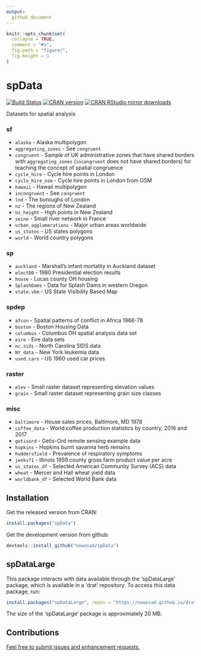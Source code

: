 ```yaml
---
output:
  github_document
---
```

<!-- README.md is generated from README.Rmd. Please edit that file -->

```r
knitr::opts_chunk$set(
  collapse = TRUE,
  comment = "#>",
  fig.path = "figure/",
  fig.height = 1
)
```

# spData 

[![Build Status](https://travis-ci.org/Nowosad/spData.png?branch=master)](https://travis-ci.org/Nowosad/spData)
[![CRAN version](http://www.r-pkg.org/badges/version/spData)](https://cran.r-project.org/package=spData)
[![CRAN RStudio mirror downloads](http://cranlogs.r-pkg.org/badges/spData)](https://cran.r-project.org/package=spData)

Datasets for spatial analysis

### **sf**

- `alaska` - Alaska multipolygon
- `aggregating_zones` - See `congruent`
- `congruent` - Sample of UK administrative zones that have shared borders with `aggregating_zones` (`incongruent` does not have shared borders) for teaching the concept of spatial congruence
- `cycle_hire` - Cycle hire points in London
- `cycle_hire_osm` - Cycle hire points in London from OSM
- `hawaii` - Hawaii multipolygon
- `incongruent` - See `congruent`
- `lnd` - The boroughs of London
- `nz` - The regions of New Zealand
- `nz_height` - High points in New Zealand
- `seine` - Small river network in France 
- `urban_agglomerations` - Major urban areas worldwide
- `us_states` - US states polygons
- `world` - World country polygons

### **sp**

- `auckland` - Marshall's infant mortality in Auckland dataset
- `elect80` - 1980 Presidential election results
- `house` - Lucas county OH housing
- `SplashDams` - Data for Splash Dams in western Oregon
- `state.vbm` - US State Visibility Based Map

### **spdep**

- `afcon` - Spatial patterns of conflict in Africa 1966-78
- `boston` - Boston Housing Data
- `columbus` - Columbus OH spatial analysis data set
- `eire` - Eire data sets
- `nc.sids` - North Carolina SIDS data
- `NY_data` - New York leukemia data
- `used.cars` - US 1960 used car prices

### **raster**

- `elev` - Small raster dataset representing elevation values
- `grain` - Small raster dataset representing grain size classes

### misc

- `baltimore` - House sales prices, Baltimore, MD 1978
- `coffee_data` - World coffee production statistics by country, 2016 and 2017
- `getisord` - Getis-Ord remote sensing example data
- `hopkins` - Hopkins burnt savanna herb remains
- `huddersfield` - Prevalence of respiratory symptoms
- `jenks71` - Illinois 1959 county gross farm product value per acre
- `us_states_df` - Selected American Community Survey (ACS) data
- `wheat` - Mercer and Hall wheat yield data
- `worldbank_df` - Selected World Bank data

## Installation

Get the released version from CRAN:

```R
install.packages("spData")
```

Get the development version from github:

```R
devtools::install_github("nowosad/spData")
```

## spDataLarge

This package interacts with data available through the 'spDataLarge' package, which is available in a 'drat' repository. To access this data package, run:

```R
install.packages("spDataLarge", repos = "https://nowosad.github.io/drat/", type = "source")
```

The size of the 'spDataLarge' package is approximately 20 MB. 

## Contributions

[Feel free to submit issues and enhancement requests.](https://github.com/Nowosad/spData/issues)
